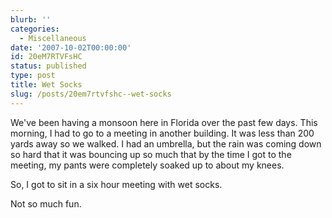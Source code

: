 ```yaml
---
blurb: ''
categories:
  - Miscellaneous
date: '2007-10-02T00:00:00'
id: 20eM7RTVFsHC
status: published
type: post
title: Wet Socks
slug: /posts/20em7rtvfshc--wet-socks
---
```


We've been having a monsoon here in Florida over the past few days. This morning, I had to go to a meeting in another building. It was less than 200 yards away so we walked. I had an umbrella, but the rain was coming down so hard that it was bouncing up so much that by the time I got to the meeting, my pants were
completely soaked up to about my knees. 

So, I got to sit in a six hour meeting with wet socks. 

Not so much fun.
